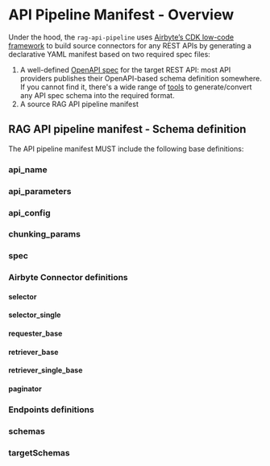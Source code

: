 # API Pipeline Manifest - Overview

Under the hood, the `rag-api-pipeline` uses [Airbyte’s CDK low-code framework](https://docs.airbyte.com/connector-development/config-based/low-code-cdk-overview) 
to build source connectors for any REST APIs by generating a declarative YAML manifest based on two required spec files:

1. A well-defined [OpenAPI spec](https://swagger.io/specification/) for the target REST API: most API providers publishes their OpenAPI-based schema definition 
somewhere. If you cannot find it, there's a wide range of [tools](https://openapi.tools/) to generate/convert any API spec schema into the required format.
1. A source RAG API pipeline manifest

## RAG API pipeline manifest - Schema definition

The API pipeline manifest MUST include the following base definitions:

### api_name

### api_parameters

### api_config

### chunking_params

### spec

### Airbyte Connector definitions

#### selector

#### selector_single

#### requester_base

#### retriever_base

#### retriever_single_base

#### paginator

### Endpoints definitions

### schemas

### targetSchemas



